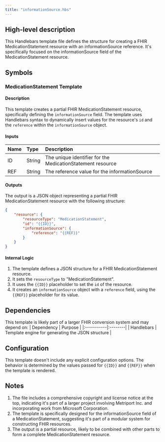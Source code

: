 ```yaml
---
title: "informationSource.hbs"
---
```


## High-level description
This Handlebars template file defines the structure for creating a FHIR MedicationStatement resource with an informationSource reference. It's specifically focused on the informationSource field of the MedicationStatement resource.

## Symbols

### MedicationStatement Template
#### Description
This template creates a partial FHIR MedicationStatement resource, specifically defining the `informationSource` field. The template uses Handlebars syntax to dynamically insert values for the resource's `id` and the `reference` within the `informationSource` object.

#### Inputs
| Name | Type | Description |
|:-----|:-----|:------------|
| ID | String | The unique identifier for the MedicationStatement resource |
| REF | String | The reference value for the informationSource |

#### Outputs
The output is a JSON object representing a partial FHIR MedicationStatement resource with the following structure:

```json
{
    "resource": {
        "resourceType": "MedicationStatement",
        "id": "{{ID}}",
        "informationSource": {
            "reference": "{{REF}}"
        }
    }
}
```

#### Internal Logic
1. The template defines a JSON structure for a FHIR MedicationStatement resource.
2. It sets the `resourceType` to "MedicationStatement".
3. It uses the `{{ID}}` placeholder to set the `id` of the resource.
4. It creates an `informationSource` object with a `reference` field, using the `{{REF}}` placeholder for its value.

## Dependencies
This template is likely part of a larger FHIR conversion system and may depend on:
| Dependency | Purpose |
|:-----------|:--------|
| Handlebars | Template engine for generating the JSON structure |

## Configuration
This template doesn't include any explicit configuration options. The behavior is determined by the values passed for `{{ID}}` and `{{REF}}` when the template is rendered.

## Notes
1. The file includes a comprehensive copyright and license notice at the top, indicating it's part of a larger project involving Metriport Inc. and incorporating work from Microsoft Corporation.
2. The template is specifically designed for the informationSource field of a MedicationStatement, suggesting it's part of a modular system for constructing FHIR resources.
3. The output is a partial resource, likely to be combined with other parts to form a complete MedicationStatement resource.